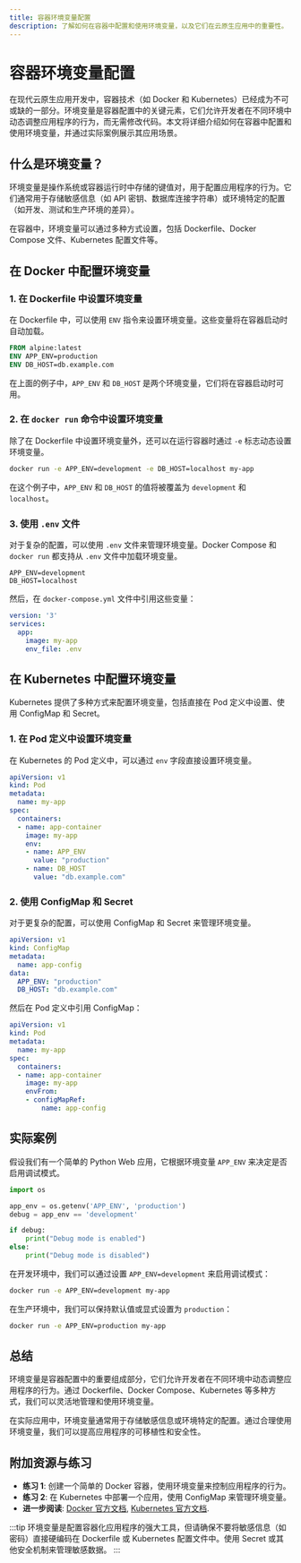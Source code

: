 ```yaml
---
title: 容器环境变量配置
description: 了解如何在容器中配置和使用环境变量，以及它们在云原生应用中的重要性。
---
```


# 容器环境变量配置

在现代云原生应用开发中，容器技术（如 Docker 和 Kubernetes）已经成为不可或缺的一部分。环境变量是容器配置中的关键元素，它们允许开发者在不同环境中动态调整应用程序的行为，而无需修改代码。本文将详细介绍如何在容器中配置和使用环境变量，并通过实际案例展示其应用场景。

## 什么是环境变量？

环境变量是操作系统或容器运行时中存储的键值对，用于配置应用程序的行为。它们通常用于存储敏感信息（如 API 密钥、数据库连接字符串）或环境特定的配置（如开发、测试和生产环境的差异）。

在容器中，环境变量可以通过多种方式设置，包括 Dockerfile、Docker Compose 文件、Kubernetes 配置文件等。

## 在 Docker 中配置环境变量

### 1. 在 Dockerfile 中设置环境变量

在 Dockerfile 中，可以使用 `ENV` 指令来设置环境变量。这些变量将在容器启动时自动加载。

```dockerfile
FROM alpine:latest
ENV APP_ENV=production
ENV DB_HOST=db.example.com
```

在上面的例子中，`APP_ENV` 和 `DB_HOST` 是两个环境变量，它们将在容器启动时可用。

### 2. 在 `docker run` 命令中设置环境变量

除了在 Dockerfile 中设置环境变量外，还可以在运行容器时通过 `-e` 标志动态设置环境变量。

```bash
docker run -e APP_ENV=development -e DB_HOST=localhost my-app
```

在这个例子中，`APP_ENV` 和 `DB_HOST` 的值将被覆盖为 `development` 和 `localhost`。

### 3. 使用 `.env` 文件

对于复杂的配置，可以使用 `.env` 文件来管理环境变量。Docker Compose 和 `docker run` 都支持从 `.env` 文件中加载环境变量。

```env
APP_ENV=development
DB_HOST=localhost
```

然后，在 `docker-compose.yml` 文件中引用这些变量：

```yaml
version: '3'
services:
  app:
    image: my-app
    env_file: .env
```

## 在 Kubernetes 中配置环境变量

Kubernetes 提供了多种方式来配置环境变量，包括直接在 Pod 定义中设置、使用 ConfigMap 和 Secret。

### 1. 在 Pod 定义中设置环境变量

在 Kubernetes 的 Pod 定义中，可以通过 `env` 字段直接设置环境变量。

```yaml
apiVersion: v1
kind: Pod
metadata:
  name: my-app
spec:
  containers:
  - name: app-container
    image: my-app
    env:
    - name: APP_ENV
      value: "production"
    - name: DB_HOST
      value: "db.example.com"
```

### 2. 使用 ConfigMap 和 Secret

对于更复杂的配置，可以使用 ConfigMap 和 Secret 来管理环境变量。

```yaml
apiVersion: v1
kind: ConfigMap
metadata:
  name: app-config
data:
  APP_ENV: "production"
  DB_HOST: "db.example.com"
```

然后在 Pod 定义中引用 ConfigMap：

```yaml
apiVersion: v1
kind: Pod
metadata:
  name: my-app
spec:
  containers:
  - name: app-container
    image: my-app
    envFrom:
    - configMapRef:
        name: app-config
```

## 实际案例

假设我们有一个简单的 Python Web 应用，它根据环境变量 `APP_ENV` 来决定是否启用调试模式。

```python
import os

app_env = os.getenv('APP_ENV', 'production')
debug = app_env == 'development'

if debug:
    print("Debug mode is enabled")
else:
    print("Debug mode is disabled")
```

在开发环境中，我们可以通过设置 `APP_ENV=development` 来启用调试模式：

```bash
docker run -e APP_ENV=development my-app
```

在生产环境中，我们可以保持默认值或显式设置为 `production`：

```bash
docker run -e APP_ENV=production my-app
```

## 总结

环境变量是容器配置中的重要组成部分，它们允许开发者在不同环境中动态调整应用程序的行为。通过 Dockerfile、Docker Compose、Kubernetes 等多种方式，我们可以灵活地管理和使用环境变量。

在实际应用中，环境变量通常用于存储敏感信息或环境特定的配置。通过合理使用环境变量，我们可以提高应用程序的可移植性和安全性。

## 附加资源与练习

- **练习 1**: 创建一个简单的 Docker 容器，使用环境变量来控制应用程序的行为。
- **练习 2**: 在 Kubernetes 中部署一个应用，使用 ConfigMap 来管理环境变量。
- **进一步阅读**: [Docker 官方文档](https://docs.docker.com/), [Kubernetes 官方文档](https://kubernetes.io/docs/).

:::tip
环境变量是配置容器化应用程序的强大工具，但请确保不要将敏感信息（如密码）直接硬编码在 Dockerfile 或 Kubernetes 配置文件中。使用 Secret 或其他安全机制来管理敏感数据。
:::